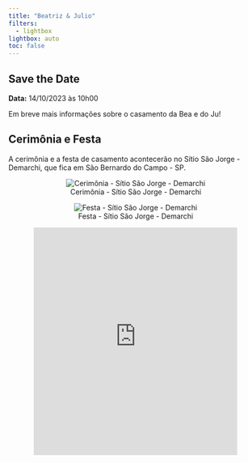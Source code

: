```yaml
---
title: "Beatriz & Julio"
filters:
  - lightbox
lightbox: auto
toc: false
---
```


## Save the Date

**Data:** 14/10/2023 às 10h00

Em breve mais informações sobre o casamento da Bea e do Ju!

## Cerimônia e Festa

A cerimônia e a festa de casamento acontecerão no Sítio São Jorge - Demarchi, que fica em São Bernardo do Campo - SP.

<center>

::: {layout="[[1,1]]"}
![Cerimônia - Sítio São Jorge - Demarchi](images/demarchi.jpeg){group="espaco"}

![Festa - Sítio São Jorge - Demarchi](images/demarchi2.jpeg){group="espaco"}
:::

</center>

<center>

<iframe src="https://www.google.com/maps/embed?pb=!1m18!1m12!1m3!1d3652.1320010327113!2d-46.55851888255615!3d-23.7426718!2m3!1f0!2f0!3f0!3m2!1i1024!2i768!4f13.1!3m3!1m2!1s0x94ce41f095751b05%3A0x717e6ca7adcda395!2sS%C3%ADtio%20S%C3%A3o%20Jorge%20-%20Demarchi!5e0!3m2!1sen!2sbr!4v1678569938337!5m2!1sen!2sbr" width="80%" height="450" style="border:0;" allowfullscreen loading="lazy" referrerpolicy="no-referrer-when-downgrade">

</iframe>

<center>
